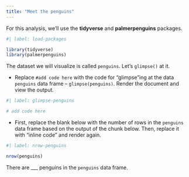 ```yaml
---
title: "Meet the penguins"
---
```


For this analysis, we'll use the **tidyverse** and **palmerpenguins** packages.

```r
#| label: load-packages

library(tidyverse)
library(palmerpenguins)
```

The dataset we will visualize is called `penguins`.
Let's `glimpse()` at it.

-   Replace `#add code here` with the code for "glimpse"ing at the data `penguins` data frame – `glimpse(penguins)`. Render the document and view the output.

```r
#| label: glimpse-penguins

# add code here
```

-   First, replace the blank below with the number of rows in the `penguins` data frame based on the output of the chunk below. Then, replace it with "inline code" and render again.

```r
#| label: nrow-penguins

nrow(penguins)
```

There are \_\_\_ penguins in the `penguins` data frame.
